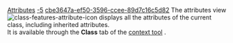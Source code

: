 [[Property:title|Attributes]]
[[Property:weight|-5]]
[[Property:uuid|cbe3647a-ef50-3596-ccee-89d7c16c5d82]]
The attributes view  [[Image:class-features-attribute-icon]] displays all the attributes of the current class, including inherited attributes. <br/>
It is available through the '''Class''' tab of the [[EiffelStudio window overview|context tool]] . 

{{seealso| '''See Also''' <br/>
[[Routines|Routines]]  }}




